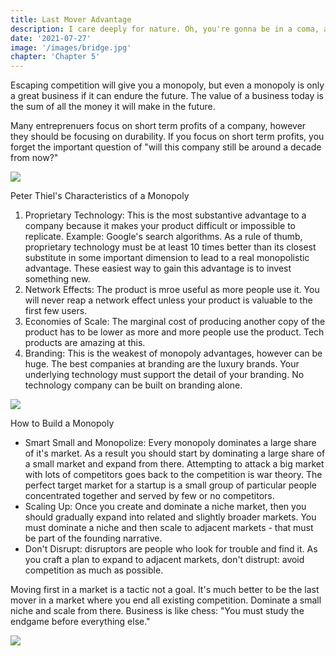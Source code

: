 ```yaml
---
title: Last Mover Advantage 
description: I care deeply for nature. Oh, you're gonna be in a coma, all right. He'll want to use your yacht, and I don't want this thing smelling like fish. Get me a vodka rocks. And a piece of toast. No! I was ashamed to be SEEN with you. I like being with you.
date: '2021-07-27'
image: '/images/bridge.jpg'
chapter: 'Chapter 5'
---
```


Escaping competition will give you a monopoly, but even a monopoly is only a great business if it can endure the future. The value of a business today is the sum of all the money it will make in the future. 

Many entreprenuers focus on short term profits of a company, however they should be focusing on durability. If you focus on short term profits, you forget the important question of "will this company still be around a decade from now?"

<div className="flex flex-col items-center mt-12 mb-12">
  <Image src="/zero-to-one/5.last-mover-advantage/1-durability.png" width={600} height={337.5}/>
</div>

Peter Thiel's Characteristics of a Monopoly
1. Proprietary Technology: This is the most substantive advantage to a company because it makes your product difficult or impossible to replicate. Example: Google's search algorithms. As a rule of thumb, proprietary technology must be at least 10 times better than its closest substitute in some important dimension to lead to a real monopolistic advantage. These easiest way to gain this advantage is to invest something new. 
2. Network Effects: The product is mroe useful as more people use it. You will never reap a network effect unless your product is valuable to the first few users. 
3. Economies of Scale: The marginal cost of producing another copy of the product has to be lower as more and more people use the product. Tech products are amazing at this. 
4. Branding: This is the weakest of monopoly advantages, however can be huge. The best companies at branding are the luxury brands. Your underlying technology must support the detail of your branding. No technology company can be built on branding alone. 

<div className="flex flex-col items-center mt-12 mb-12">
  <Image src="/zero-to-one/5.last-mover-advantage/2-network-effects.png" width={600} height={337.5}/>
</div>

How to Build a Monopoly 
- Smart Small and Monopolize: Every monopoly dominates a large share of it's market. As a result you should start by dominating a large share of a small market and expand from there. Attempting to attack a big market with lots of competitors goes back to the competition is war theory. The perfect target market for a startup is a small group of particular people concentrated together and served by few or no competitors. 
- Scaling Up: Once you create and dominate a niche market, then you should gradually expand into related and slightly broader markets. You must dominate a niche and then scale to adjacent markets - that must be part of the founding narrative. 
- Don't Disrupt: disruptors are people who look for trouble and find it. As you craft a plan to expand to adjacent markets, don't distrupt: avoid competition as much as possible. 

Moving first in a market is a tactic not a goal. It's much better to be the last mover in a market where you end all existing competition. Dominate a small niche and scale from there. Business is like chess: "You must study the endgame before everything else."

<div className="flex flex-col items-center mt-12 mb-12">
  <Image src="/zero-to-one/5.last-mover-advanatge/3-small-niche.png" width={600} height={337.5}/>
</div>